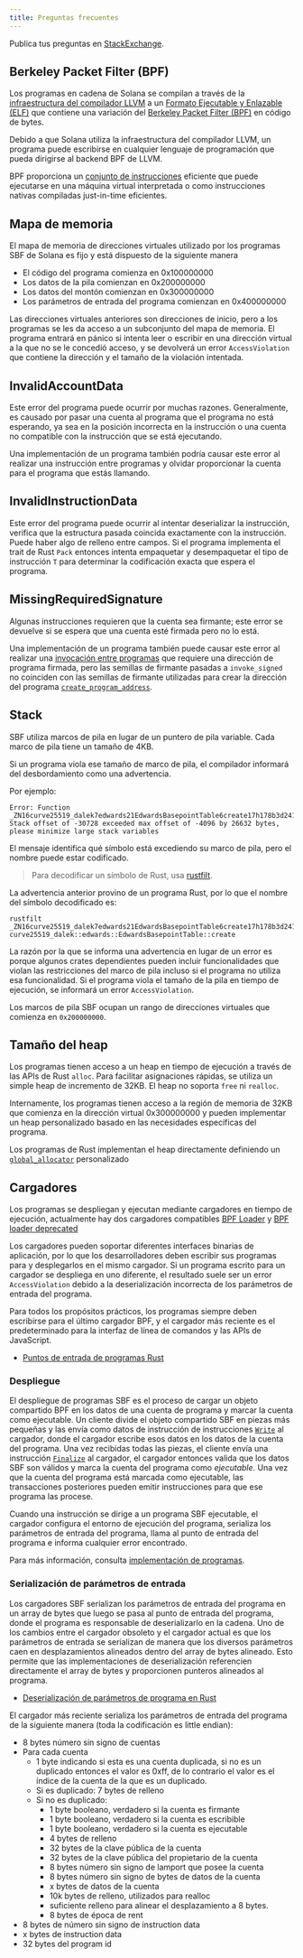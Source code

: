 ```yaml
---
title: Preguntas frecuentes
---
```


Publica tus preguntas en
[StackExchange](https://solana.stackexchange.com/questions/ask).

## Berkeley Packet Filter (BPF)

Los programas en cadena de Solana se compilan a través de la
[infraestructura del compilador LLVM](https://llvm.org/) a un
[Formato Ejecutable y Enlazable (ELF)](https://en.wikipedia.org/wiki/Executable_and_Linkable_Format)
que contiene una variación del
[Berkeley Packet Filter (BPF)](https://en.wikipedia.org/wiki/Berkeley_Packet_Filter)
en código de bytes.

Debido a que Solana utiliza la infraestructura del compilador LLVM, un programa
puede escribirse en cualquier lenguaje de programación que pueda dirigirse al
backend BPF de LLVM.

BPF proporciona un
[conjunto de instrucciones](https://github.com/iovisor/bpf-docs/blob/master/eBPF.md)
eficiente que puede ejecutarse en una máquina virtual interpretada o como
instrucciones nativas compiladas just-in-time eficientes.

## Mapa de memoria

El mapa de memoria de direcciones virtuales utilizado por los programas SBF de
Solana es fijo y está dispuesto de la siguiente manera

- El código del programa comienza en 0x100000000
- Los datos de la pila comienzan en 0x200000000
- Los datos del montón comienzan en 0x300000000
- Los parámetros de entrada del programa comienzan en 0x400000000

Las direcciones virtuales anteriores son direcciones de inicio, pero a los
programas se les da acceso a un subconjunto del mapa de memoria. El programa
entrará en pánico si intenta leer o escribir en una dirección virtual a la que
no se le concedió acceso, y se devolverá un error
`AccessViolation` que contiene la
dirección y el tamaño de la violación intentada.

## InvalidAccountData

Este error del programa puede ocurrir por muchas razones. Generalmente, es
causado por pasar una cuenta al programa que el programa no está esperando, ya
sea en la posición incorrecta en la instrucción o una cuenta no compatible con
la instrucción que se está ejecutando.

Una implementación de un programa también podría causar este error al realizar
una instrucción entre programas y olvidar proporcionar la cuenta para el
programa que estás llamando.

## InvalidInstructionData

Este error del programa puede ocurrir al intentar deserializar la instrucción,
verifica que la estructura pasada coincida exactamente con la instrucción. Puede
haber algo de relleno entre campos. Si el programa implementa el trait de Rust
`Pack` entonces intenta
empaquetar y desempaquetar el tipo de instrucción
`T` para determinar
la codificación exacta que espera el programa.

## MissingRequiredSignature

Algunas instrucciones requieren que la cuenta sea firmante; este error se
devuelve si se espera que una cuenta esté firmada pero no lo está.

Una implementación de un programa también puede causar este error al realizar
una [invocación entre programas](/docs/core/cpi) que requiere una dirección de
programa firmada, pero las semillas de firmante pasadas a
`invoke_signed` no coinciden con
las semillas de firmante utilizadas para crear la dirección del programa
[`create_program_address`](/docs/core/pda#createprogramaddress).

## Stack

SBF utiliza marcos de pila en lugar de un puntero de pila variable. Cada marco
de pila tiene un tamaño de 4KB.

Si un programa viola ese tamaño de marco de pila, el compilador informará del
desbordamiento como una advertencia.

Por ejemplo:

```text
Error: Function _ZN16curve25519_dalek7edwards21EdwardsBasepointTable6create17h178b3d2411f7f082E Stack offset of -30728 exceeded max offset of -4096 by 26632 bytes, please minimize large stack variables
```

El mensaje identifica qué símbolo está excediendo su marco de pila, pero el
nombre puede estar codificado.

> Para decodificar un símbolo de Rust, usa
> [rustfilt](https://github.com/luser/rustfilt).

La advertencia anterior provino de un programa Rust, por lo que el nombre del
símbolo decodificado es:

```shell
rustfilt _ZN16curve25519_dalek7edwards21EdwardsBasepointTable6create17h178b3d2411f7f082E
curve25519_dalek::edwards::EdwardsBasepointTable::create
```

La razón por la que se informa una advertencia en lugar de un error es porque
algunos crates dependientes pueden incluir funcionalidades que violan las
restricciones del marco de pila incluso si el programa no utiliza esa
funcionalidad. Si el programa viola el tamaño de la pila en tiempo de ejecución,
se informará un error
`AccessViolation`.

Los marcos de pila SBF ocupan un rango de direcciones virtuales que comienza en
`0x200000000`.

## Tamaño del heap

Los programas tienen acceso a un heap en tiempo de ejecución a través de las
APIs de Rust `alloc`.
Para facilitar asignaciones rápidas, se utiliza un simple heap de incremento de
32KB. El heap no soporta
`free` ni
`realloc`.

Internamente, los programas tienen acceso a la región de memoria de 32KB que
comienza en la dirección virtual 0x300000000 y pueden implementar un heap
personalizado basado en las necesidades específicas del programa.

Los programas de Rust implementan el heap directamente definiendo un
[`global_allocator`](https://github.com/solana-labs/solana/blob/d9b0fc0e3eec67dfe4a97d9298b15969b2804fab/sdk/program/src/entrypoint.rs#L72)
personalizado

## Cargadores

Los programas se despliegan y ejecutan mediante cargadores en tiempo de
ejecución, actualmente hay dos cargadores compatibles
[BPF Loader](https://github.com/solana-labs/solana/blob/7ddf10e602d2ed87a9e3737aa8c32f1db9f909d8/sdk/program/src/bpf_loader.rs#L17)
y
[BPF loader deprecated](https://github.com/solana-labs/solana/blob/7ddf10e602d2ed87a9e3737aa8c32f1db9f909d8/sdk/program/src/bpf_loader_deprecated.rs#L14)

Los cargadores pueden soportar diferentes interfaces binarias de aplicación, por
lo que los desarrolladores deben escribir sus programas para y desplegarlos en
el mismo cargador. Si un programa escrito para un cargador se despliega en uno
diferente, el resultado suele ser un error
`AccessViolation` debido a la
deserialización incorrecta de los parámetros de entrada del programa.

Para todos los propósitos prácticos, los programas siempre deben escribirse para
el último cargador BPF, y el cargador más reciente es el predeterminado para la
interfaz de línea de comandos y las APIs de JavaScript.

- [Puntos de entrada de programas Rust](/docs/programs/lang-rust#program-entrypoint)

### Despliegue

El despliegue de programas SBF es el proceso de cargar un objeto compartido BPF
en los datos de una cuenta de programa y marcar la cuenta como ejecutable. Un
cliente divide el objeto compartido SBF en piezas más pequeñas y las envía como
datos de instrucción de instrucciones
[`Write`](https://github.com/solana-labs/solana/blob/bc7133d7526a041d1aaee807b80922baa89b6f90/sdk/program/src/loader_instruction.rs#L13)
al cargador, donde el cargador escribe esos datos en los datos de la cuenta del
programa. Una vez recibidas todas las piezas, el cliente envía una instrucción
[`Finalize`](https://github.com/solana-labs/solana/blob/bc7133d7526a041d1aaee807b80922baa89b6f90/sdk/program/src/loader_instruction.rs#L30)
al cargador, el cargador entonces valida que los datos SBF son válidos y marca
la cuenta del programa como _ejecutable_. Una vez que la cuenta del programa
está marcada como ejecutable, las transacciones posteriores pueden emitir
instrucciones para que ese programa las procese.

Cuando una instrucción se dirige a un programa SBF ejecutable, el cargador
configura el entorno de ejecución del programa, serializa los parámetros de
entrada del programa, llama al punto de entrada del programa e informa cualquier
error encontrado.

Para más información, consulta
[implementación de programas](/docs/programs/deploying).

### Serialización de parámetros de entrada

Los cargadores SBF serializan los parámetros de entrada del programa en un array
de bytes que luego se pasa al punto de entrada del programa, donde el programa
es responsable de deserializarlo en la cadena. Uno de los cambios entre el
cargador obsoleto y el cargador actual es que los parámetros de entrada se
serializan de manera que los diversos parámetros caen en desplazamientos
alineados dentro del array de bytes alineado. Esto permite que las
implementaciones de deserialización referencien directamente el array de bytes y
proporcionen punteros alineados al programa.

- [Deserialización de parámetros de programa en Rust](/docs/programs/lang-rust#parameter-deserialization)

El cargador más reciente serializa los parámetros de entrada del programa de la
siguiente manera (toda la codificación es little endian):

- 8 bytes número sin signo de cuentas
- Para cada cuenta
  - 1 byte indicando si esta es una cuenta duplicada, si no es un duplicado
    entonces el valor es 0xff, de lo contrario el valor es el índice de la
    cuenta de la que es un duplicado.
  - Si es duplicado: 7 bytes de relleno
  - Si no es duplicado:
    - 1 byte booleano, verdadero si la cuenta es firmante
    - 1 byte booleano, verdadero si la cuenta es escribible
    - 1 byte booleano, verdadero si la cuenta es ejecutable
    - 4 bytes de relleno
    - 32 bytes de la clave pública de la cuenta
    - 32 bytes de la clave pública del propietario de la cuenta
    - 8 bytes número sin signo de lamport que posee la cuenta
    - 8 bytes número sin signo de bytes de datos de la cuenta
    - x bytes de datos de la cuenta
    - 10k bytes de relleno, utilizados para realloc
    - suficiente relleno para alinear el desplazamiento a 8 bytes.
    - 8 bytes de época de rent
- 8 bytes de número sin signo de instruction data
- x bytes de instruction data
- 32 bytes del program id
